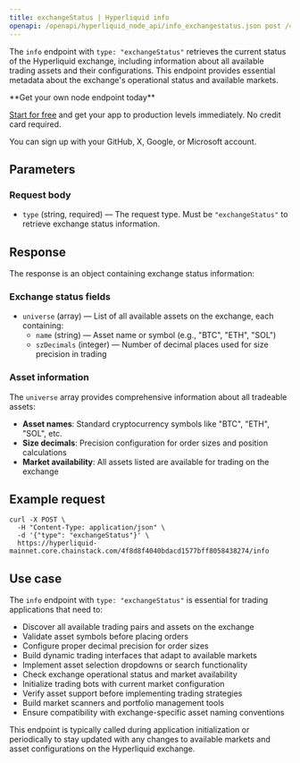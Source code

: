 ```yaml
---
title: exchangeStatus | Hyperliquid info
openapi: /openapi/hyperliquid_node_api/info_exchangestatus.json post /4f8d8f4040bdacd1577bff8058438274/info
---
```


The `info` endpoint with `type: "exchangeStatus"` retrieves the current status of the Hyperliquid exchange, including information about all available trading assets and their configurations. This endpoint provides essential metadata about the exchange's operational status and available markets.

<Check>
**Get your own node endpoint today**

[Start for free](https://console.chainstack.com/) and get your app to production levels immediately. No credit card required.

You can sign up with your GitHub, X, Google, or Microsoft account.
</Check>

## Parameters

### Request body

* `type` (string, required) — The request type. Must be `"exchangeStatus"` to retrieve exchange status information.

## Response

The response is an object containing exchange status information:

### Exchange status fields

* `universe` (array) — List of all available assets on the exchange, each containing:
  * `name` (string) — Asset name or symbol (e.g., "BTC", "ETH", "SOL")
  * `szDecimals` (integer) — Number of decimal places used for size precision in trading

### Asset information

The `universe` array provides comprehensive information about all tradeable assets:

* **Asset names**: Standard cryptocurrency symbols like "BTC", "ETH", "SOL", etc.
* **Size decimals**: Precision configuration for order sizes and position calculations
* **Market availability**: All assets listed are available for trading on the exchange

## Example request

```shell Shell
curl -X POST \
  -H "Content-Type: application/json" \
  -d '{"type": "exchangeStatus"}' \
  https://hyperliquid-mainnet.core.chainstack.com/4f8d8f4040bdacd1577bff8058438274/info
```

## Use case

The `info` endpoint with `type: "exchangeStatus"` is essential for trading applications that need to:

* Discover all available trading pairs and assets on the exchange
* Validate asset symbols before placing orders
* Configure proper decimal precision for order sizes
* Build dynamic trading interfaces that adapt to available markets
* Implement asset selection dropdowns or search functionality
* Check exchange operational status and market availability
* Initialize trading bots with current market configuration
* Verify asset support before implementing trading strategies
* Build market scanners and portfolio management tools
* Ensure compatibility with exchange-specific asset naming conventions

This endpoint is typically called during application initialization or periodically to stay updated with any changes to available markets and asset configurations on the Hyperliquid exchange.

